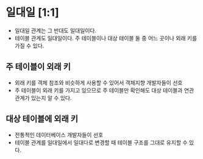 # 일대일 [1:1]
- 일대일 관계는 그 반대도 일대일이다.
- 테이블 관계도 일대일이다. 주 테이블이나 대상 테이블 둘 중 어느 곳이나 외래 키를 가질 수 있다.

## 주 테이블이 외래 키
- 외래 키를 객체 참조와 비슷하게 사용할 수 있어서 객체지향 개발자들이 선호
- 주 테이블이 외래 키를 가지고 있으므로 주 테이블만 확인해도 대상 테이블과 연관관계가 있는지 알 수 있다.

## 대상 테이블에 외래 키
- 전통적인 데이터베이스 개발자들이 선호
- 테이블 관계를 일대일에서 일대다로 변경할 때 테이블 구조를 그대로 유지할 수 있다.